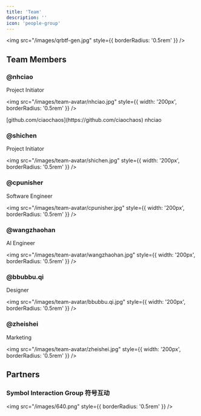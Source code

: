 ```yaml
---
title: 'Team'
description: ''
icon: 'people-group'
---
```



<img src="/images/qrbtf-gen.jpg" style={{ borderRadius: '0.5rem' }} />

## Team Members



### @nhciao

Project Initiator

<img src="/images/team-avatar/nhciao.jpg" style={{ width: '200px', borderRadius: '0.5rem' }} />

<AccordionGroup>
    <Accordion icon="github" title="GitHub">
        [github.com/ciaochaos](https://github.com/ciaochaos)
    </Accordion>
    <Accordion icon="weixin" title="WeChat">
        nhciao
    </Accordion>
</AccordionGroup>


### @shichen

Project Initiator

<img src="/images/team-avatar/shichen.jpg" style={{ width: '200px', borderRadius: '0.5rem' }} />


### @cpunisher

Software Engineer

<img src="/images/team-avatar/cpunisher.jpg" style={{ width: '200px', borderRadius: '0.5rem' }} />


### @wangzhaohan

AI Engineer

<img src="/images/team-avatar/wangzhaohan.jpg" style={{ width: '200px', borderRadius: '0.5rem' }} />


### @bbubbu.qi

Designer

<img src="/images/team-avatar/bbubbu.qi.jpg" style={{ width: '200px', borderRadius: '0.5rem' }} />


### @zheishei

Marketing

<img src="/images/team-avatar/zheishei.jpg" style={{ width: '200px', borderRadius: '0.5rem' }} />


## Partners


### Symbol Interaction Group 符号互动

<img src="/images/640.png" style={{ borderRadius: '0.5rem' }} />